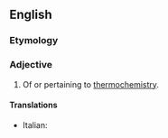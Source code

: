 ==English==

===Etymology===
{{prefix|en|thermo|chemical}}

===Adjective===
{{en-adj|-}}

# Of or pertaining to [[thermochemistry]].

====Translations====
{{trans-top|pertaining to thermochemistry}}
* Italian: {{t+|it|termochimico}}
{{trans-mid}}
{{trans-bottom}}
